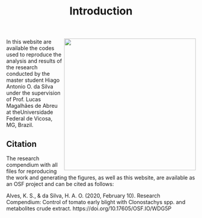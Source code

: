% Introduction

<img src = "figs/eff_comparison.png" width = 350px align = right> In this website are available the codes used to reproduce the analysis and results of the research conducted by the master student Hiago Antonio O. da Silva under the supervision of Prof. Lucas Magalhães de Abreu at theUniversidade Federal de Vicosa, MG, Brazil.

  

## Citation

The research compendium with all files for reproducing the work and generating the figures, as well as this website, are available as an OSF project and can be cited as follows:

Alves, K. S., & da Silva, H. A. O. (2020, February 10). Research Compendium: Control of tomato early blight with Clonostachys spp. and metabolites crude extract. https://doi.org/10.17605/OSF.IO/WDG5P



